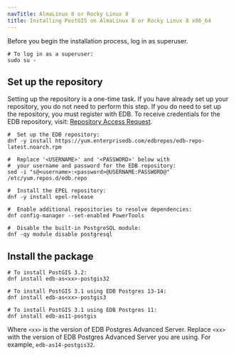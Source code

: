 ```yaml
---
navTitle: AlmaLinux 8 or Rocky Linux 8
title: Installing PostGIS on AlmaLinux 8 or Rocky Linux 8 x86_64
---
```


Before you begin the installation process, log in as superuser.

```shell
# To log in as a superuser:
sudo su -
```

## Set up the repository

Setting up the repository is a one-time task. If you have already set up your repository, you do not need to perform this step. If you do need to set up the repository, you must register with EDB. To receive credentials for the EDB repository, visit: [Repository Access Request](https://www.enterprisedb.com/repository-access-request).

```shell
#  Set up the EDB repository:
dnf -y install https://yum.enterprisedb.com/edbrepos/edb-repo-latest.noarch.rpm

#  Replace '<USERNAME>' and '<PASSWORD>' below with
#  your username and password for the EDB repository:
sed -i "s@<username>:<password>@USERNAME:PASSWORD@" /etc/yum.repos.d/edb.repo

#  Install the EPEL repository:
dnf -y install epel-release

#  Enable additional repositories to resolve dependencies:
dnf config-manager --set-enabled PowerTools

#  Disable the built-in PostgreSQL module:
dnf -qy module disable postgresql
```

## Install the package

```shell
# To install PostGIS 3.2:
dnf install edb-as<xx>-postgis32

# To install PostGIS 3.1 using EDB Postgres 13-14:
dnf install edb-as<xx>-postgis3

# To install PostGIS 3.1 using EDB Postgres 11:
dnf install edb-as11-postgis
```

Where `<xx>` is the version of EDB Postgres Advanced Server. Replace `<xx>` with the version of EDB Postgres Advanced Server you are using. For example, `edb-as14-postgis32`.
